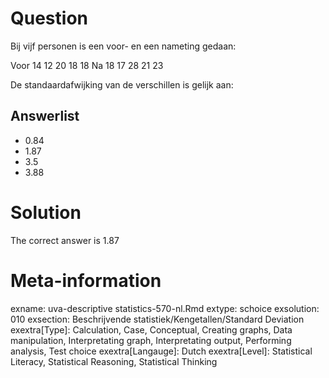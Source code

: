 Question
========

Bij vijf personen is een voor- en een nameting gedaan:

Voor 14 12 20 18 18
Na 18 17 28 21 23

De standaardafwijking van de verschillen is gelijk aan: 

Answerlist
----------
* 0.84
* 1.87
* 3.5
* 3.88

Solution
========

The correct answer is  1.87 

Meta-information
================
exname: uva-descriptive statistics-570-nl.Rmd 
extype: schoice 
exsolution: 010 
exsection: Beschrijvende statistiek/Kengetallen/Standard Deviation
exextra[Type]: Calculation, Case, Conceptual, Creating graphs, Data manipulation, Interpretating graph, Interpretating output, Performing analysis, Test choice 
exextra[Langauge]: Dutch 
exextra[Level]: Statistical Literacy, Statistical Reasoning, Statistical Thinking 
